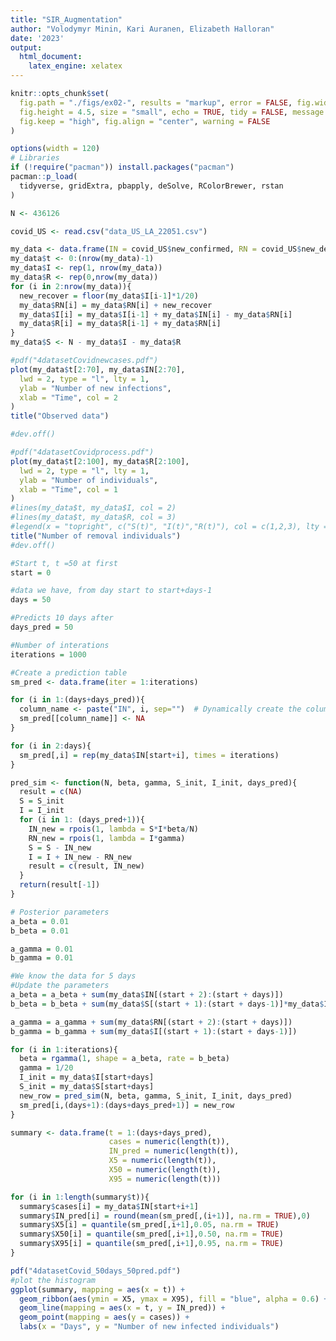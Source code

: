 ---
title: "SIR_Augmentation"
author: "Volodymyr Minin, Kari Auranen, Elizabeth Halloran"
date: '2023'
output:
  html_document:
    latex_engine: xelatex
---

```{r setup, include=FALSE}
knitr::opts_chunk$set(
  fig.path = "./figs/ex02-", results = "markup", error = FALSE, fig.width = 8,
  fig.height = 4.5, size = "small", echo = TRUE, tidy = FALSE, message = FALSE,
  fig.keep = "high", fig.align = "center", warning = FALSE
)
```

```{r include=FALSE}
options(width = 120)
# Libraries
if (!require("pacman")) install.packages("pacman")
pacman::p_load(
  tidyverse, gridExtra, pbapply, deSolve, RColorBrewer, rstan
)
```

```{r}
N <- 436126

covid_US <- read.csv("data_US_LA_22051.csv") 

my_data <- data.frame(IN = covid_US$new_confirmed, RN = covid_US$new_deceased)
my_data$t <- 0:(nrow(my_data)-1)
my_data$I <- rep(1, nrow(my_data))
my_data$R <- rep(0,nrow(my_data))
for (i in 2:nrow(my_data)){
  new_recover = floor(my_data$I[i-1]*1/20)
  my_data$RN[i] = my_data$RN[i] + new_recover
  my_data$I[i] = my_data$I[i-1] + my_data$IN[i] - my_data$RN[i]
  my_data$R[i] = my_data$R[i-1] + my_data$RN[i] 
}
my_data$S <- N - my_data$I - my_data$R
```

```{r}
#pdf("4datasetCovidnewcases.pdf")
plot(my_data$t[2:70], my_data$IN[2:70],
  lwd = 2, type = "l", lty = 1,
  ylab = "Number of new infections",
  xlab = "Time", col = 2
)
title("Observed data")

#dev.off()
```

```{r}
#pdf("4datasetCovidprocess.pdf")
plot(my_data$t[2:100], my_data$R[2:100],
  lwd = 2, type = "l", lty = 1,
  ylab = "Number of individuals",
  xlab = "Time", col = 1
)
#lines(my_data$t, my_data$I, col = 2)
#lines(my_data$t, my_data$R, col = 3)
#legend(x = "topright", c("S(t)", "I(t)","R(t)"), col = c(1,2,3), lty = 1)
title("Number of removal individuals")
#dev.off()
```

```{r}
#Start t, t =50 at first
start = 0

#data we have, from day start to start+days-1
days = 50

#Predicts 10 days after
days_pred = 50

#Number of interations
iterations = 1000

#Create a prediction table
sm_pred <- data.frame(iter = 1:iterations)

for (i in 1:(days+days_pred)){
  column_name <- paste("IN", i, sep="")  # Dynamically create the column name
  sm_pred[[column_name]] <- NA
}

for (i in 2:days){
  sm_pred[,i] = rep(my_data$IN[start+i], times = iterations)
}
```

```{r}
pred_sim <- function(N, beta, gamma, S_init, I_init, days_pred){
  result = c(NA)
  S = S_init
  I = I_init
  for (i in 1: (days_pred+1)){
    IN_new = rpois(1, lambda = S*I*beta/N)
    RN_new = rpois(1, lambda = I*gamma)
    S = S - IN_new
    I = I + IN_new - RN_new
    result = c(result, IN_new)
  }
  return(result[-1])
}
```

```{r}
# Posterior parameters
a_beta = 0.01
b_beta = 0.01

a_gamma = 0.01
b_gamma = 0.01

#We know the data for 5 days
#Update the parameters
a_beta = a_beta + sum(my_data$IN[(start + 2):(start + days)]) 
b_beta = b_beta + sum(my_data$S[(start + 1):(start + days-1)]*my_data$I[(start + 1):(start + days-1)]/N) 

a_gamma = a_gamma + sum(my_data$RN[(start + 2):(start + days)]) 
b_gamma = b_gamma + sum(my_data$I[(start + 1):(start + days-1)]) 

```

```{r}

for (i in 1:iterations){
  beta = rgamma(1, shape = a_beta, rate = b_beta)
  gamma = 1/20
  I_init = my_data$I[start+days]
  S_init = my_data$S[start+days]
  new_row = pred_sim(N, beta, gamma, S_init, I_init, days_pred)
  sm_pred[i,(days+1):(days+days_pred+1)] = new_row
}

```

```{r}
summary <- data.frame(t = 1:(days+days_pred),
                      cases = numeric(length(t)),
                      IN_pred = numeric(length(t)),
                      X5 = numeric(length(t)),
                      X50 = numeric(length(t)),
                      X95 = numeric(length(t)))

for (i in 1:length(summary$t)){
  summary$cases[i] = my_data$IN[start+i+1]
  summary$IN_pred[i] = round(mean(sm_pred[,(i+1)], na.rm = TRUE),0)
  summary$X5[i] = quantile(sm_pred[,i+1],0.05, na.rm = TRUE)
  summary$X50[i] = quantile(sm_pred[,i+1],0.50, na.rm = TRUE)
  summary$X95[i] = quantile(sm_pred[,i+1],0.95, na.rm = TRUE)
} 
```

```{r}
pdf("4datasetCovid_50days_50pred.pdf")
#plot the histogram
ggplot(summary, mapping = aes(x = t)) + 
  geom_ribbon(aes(ymin = X5, ymax = X95), fill = "blue", alpha = 0.6) + 
  geom_line(mapping = aes(x = t, y = IN_pred)) + 
  geom_point(mapping = aes(y = cases)) + 
  labs(x = "Days", y = "Number of new infected individuals") 

```




